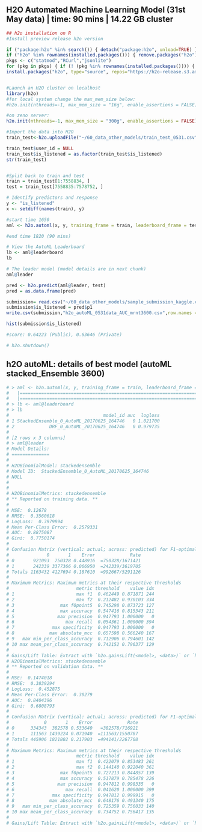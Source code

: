 ## H2O Automated Machine Learning Model (31st May data) | time: 90 mins | 14.22 GB cluster

```r
## h2o installation on R
#Install preview release h2o version

if ("package:h2o" %in% search()) { detach("package:h2o", unload=TRUE) }
if ("h2o" %in% rownames(installed.packages())) { remove.packages("h2o") }
pkgs <- c("statmod","RCurl","jsonlite")
for (pkg in pkgs) { if (! (pkg %in% rownames(installed.packages()))) { install.packages(pkg) }}
install.packages("h2o", type="source", repos="https://h2o-release.s3.amazonaws.com/h2o/rel-vapnik/1/R")


#Launch an H2O cluster on localhost
library(h2o)
#for local system change the max_mem_size below:
#h2o.init(nthreads=-1, max_mem_size = "16g", enable_assertions = FALSE)

#on zeno server:
h2o.init(nthreads=-1, max_mem_size = "300g", enable_assertions = FALSE)

#Import the data into H2O
train_test<-h2o.uploadFile("~/60_data_other_models/train_test_0531.csv",destination_frame = "train.hex")

train_test$user_id = NULL
train_test$is_listened = as.factor(train_test$is_listened)
str(train_test)


#Split back to train and test
train = train_test[1:7558834, ]
test = train_test[7558835:7578752, ]

# Identify predictors and response
y <- "is_listened"
x <- setdiff(names(train), y)

#start time 1650
aml <- h2o.automl(x, y, training_frame = train, leaderboard_frame = test, max_runtime_secs = 3600, stopping_metric = "AUC")

#end time 1820 (90 mins)

# View the AutoML Leaderboard
lb <- aml@leaderboard
lb

# The leader model (model details are in next chunk)
aml@leader

pred <- h2o.predict(aml@leader, test)
pred = as.data.frame(pred)

submission= read.csv("~/60_data_other_models/sample_submission_kaggle.csv")
submission$is_listened = pred$p1
write.csv(submission,"h2o_autoML_0531data_AUC_mrnt3600.csv",row.names = FALSE)

hist(submission$is_listened)

#score: 0.64223	(Public), 0.63646 (Private)

# h2o.shutdown()
```


#######################################################
## h2O autoML: details of best model (autoML stacked_Ensemble 3600)
#######################################################

```r
# > aml <- h2o.automl(x, y, training_frame = train, leaderboard_frame = test, max_runtime_secs = 3600, stopping_metric = "AUC")
#   |==================================================================================================================| 100%
#   |==================================================================================================================| 100%
# > lb <- aml@leaderboard
# > lb
#                                   model_id auc  logloss
# 1 StackedEnsemble_0_AutoML_20170625_164746   0 1.021700
# 2             DRF_0_AutoML_20170625_164746   0 0.979735
# 
# [2 rows x 3 columns] 
# > aml@leader
# Model Details:
# ==============
# 
# H2OBinomialModel: stackedensemble
# Model ID:  StackedEnsemble_0_AutoML_20170625_164746 
# NULL
# 
# 
# H2OBinomialMetrics: stackedensemble
# ** Reported on training data. **
# 
# MSE:  0.12678
# RMSE:  0.3560618
# LogLoss:  0.3979894
# Mean Per-Class Error:  0.2579331
# AUC:  0.8875087
# Gini:  0.7750174
# 
# Confusion Matrix (vertical: actual; across: predicted) for F1-optimal threshold:
#              0       1    Error             Rate
# 0       921093  750328 0.448916  =750328/1671421
# 1       242339 3377366 0.066950  =242339/3619705
# Totals 1163432 4127694 0.187610  =992667/5291126
# 
# Maximum Metrics: Maximum metrics at their respective thresholds
#                         metric threshold    value idx
# 1                       max f1  0.462449 0.871871 244
# 2                       max f2  0.212482 0.930103 334
# 3                 max f0point5  0.745298 0.873723 127
# 4                 max accuracy  0.547416 0.815343 211
# 5                max precision  0.947793 1.000000   0
# 6                   max recall  0.054361 1.000000 394
# 7              max specificity  0.947793 1.000000   0
# 8             max absolute_mcc  0.657598 0.566240 167
# 9   max min_per_class_accuracy  0.712906 0.794601 142
# 10 max mean_per_class_accuracy  0.742152 0.796377 129
# 
# Gains/Lift Table: Extract with `h2o.gainsLift(<model>, <data>)` or `h2o.gainsLift(<model>, valid=<T/F>, xval=<T/F>)`
# H2OBinomialMetrics: stackedensemble
# ** Reported on validation data. **
# 
# MSE:  0.1474018
# RMSE:  0.3839294
# LogLoss:  0.452875
# Mean Per-Class Error:  0.30279
# AUC:  0.8404396
# Gini:  0.6808793
# 
# Confusion Matrix (vertical: actual; across: predicted) for F1-optimal threshold:
#             0       1    Error             Rate
# 0      334343  382578 0.533640   =382578/716921
# 1      111563 1439224 0.071940  =111563/1550787
# Totals 445906 1821802 0.217903  =494141/2267708
# 
# Maximum Metrics: Maximum metrics at their respective thresholds
#                         metric threshold    value idx
# 1                       max f1  0.422079 0.853483 261
# 2                       max f2  0.144140 0.922040 361
# 3                 max f0point5  0.727213 0.844857 139
# 4                 max accuracy  0.517879 0.785478 226
# 5                max precision  0.947812 0.998335   0
# 6                   max recall  0.041620 1.000000 399
# 7              max specificity  0.947812 0.999915   0
# 8             max absolute_mcc  0.648176 0.491340 175
# 9   max min_per_class_accuracy  0.725359 0.756033 140
# 10 max mean_per_class_accuracy  0.734752 0.756417 135
# 
# Gains/Lift Table: Extract with `h2o.gainsLift(<model>, <data>)` or `h2o.gainsLift(<model>, valid=<T/F>, xval=<T/F>)`
```

